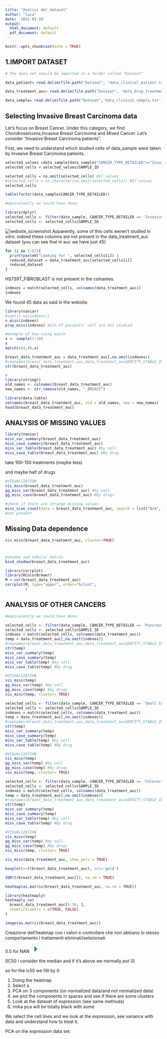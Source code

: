 ```yaml
---
title: "Analisi del dataset"
author: "luca"
date: '2022-03-18'
output:
  html_document: default
  pdf_document: default
---
```


```r
knitr::opts_chunk$set(echo = TRUE)
```

## 1.IMPORT DATASET

```{=tex}
\begin{itemize}
  \item In data_drug_treatment_auc, you can find the auc measure of drug treatment response.
  \item In data_sample, you find all the data on studied cells. 
\end{itemize}
```
```r
# The data set should be imported in a folder called "Dataset"

data_patient= read.delim(file.path("Dataset", "data_clinical_patient.txt"), header = TRUE, comment.char = '#')

data_treatment_auc= read.delim(file.path("Dataset", 'data_drug_treatment_auc.txt'), header = TRUE, comment.char = '#')

data_sample= read.delim(file.path("Dataset",'data_clinical_sample.txt'), header = TRUE, comment.char = '#')
```

## Selecting Invasive Breast Carcinoma data

Let's focus on Breast Cancer. Under this category, we find Chondrosarcoma,Invasive Breast Carcinoma and Mixed Cancer. Let's consider "Invasive Breast Carcinoma patients".

First, we need to understand which studied cells of data_sample were taken by Invasive Breast Carcinoma patients.

```r
selected_values =data_sample[data_sample$"CANCER_TYPE_DETAILED"=="Invasive Breast Carcinoma",]
selected_cells = selected_values$SAMPLE_ID

selected_cells = na.omit(selected_cells) #57 values
#selected_cells = as.character(na.omit(selected_cells)) #57 values
selected_cells
```

```r
table(factor(data_sample$CANCER_TYPE_DETAILED))
```

```r
#equivalently we could have done:

library(dplyr)
selected_cells <- filter(data_sample, CANCER_TYPE_DETAILED == 'Invasive Breast Carcinoma' )
selected_cells <- selected_cells$SAMPLE_ID

```

![website_screenshot](dataset_explained.png) Apparently, some of this cells weren't studied in vitro: indeed these columns are not present in the data_treatment_auc dataset (you can see that in auc we have just 45)

```r
for (i in 1:57){
  print(paste0("Looking for ", selected_cells[i]) )
  reduced_dataset = data_treatment_auc[selected_cells[i]]
  reduced_dataset
}
```

HS739T_FIBROBLAST is not present in the colnames.

```r
indexes = match(selected_cells, colnames(data_treatment_auc))
indexes
```

We found 45 data as said in the website.

```r
library(naniar)
#sum(is.na(indexes))
n_miss(indexes)
prop_miss(indexes) #21% of patients' cell are not studied
```

```r
#example of how using match
x <- sample(1:10)
x 
match(c(4,8),x)
```

```r
breast_data_treatment_auc = data_treatment_auc[,na.omit(indexes)]
#rownames(breast_data_treatment_auc,data_treatment_auc$ENTITY_STABLE_ID) #non va
str(breast_data_treatment_auc)

#
library(stringr)
old_names <- colnames(breast_data_treatment_auc)
new_names <- str_remove(old_names, "_BREAST")

library(data.table)
setnames(breast_data_treatment_auc, old = old_names, new = new_names)
head(breast_data_treatment_auc)
```

## ANALYSIS OF MISSING VALUES

```r
library(naniar)
miss_var_summary(breast_data_treatment_auc)
miss_case_summary(breast_data_treatment_auc)
miss_var_table(breast_data_treatment_auc) #by cell
miss_case_table(breast_data_treatment_auc) #By drug
```

take 100-150 treatments (maybe less)

and maybe half of drugs

```r
#VISUALIZATION
vis_miss(breast_data_treatment_auc)
gg_miss_var(breast_data_treatment_auc) #by cell
gg_miss_case(breast_data_treatment_auc) #by drugs

```

```r
#check if there are strange missing values
miss_scan_count(data = breast_data_treatment_auc, search = list("N/A", "missing", "na", " "))
#not present
```

## Missing Data dependence

```r
vis_miss(breast_data_treatment_auc, cluster=TRUE)
```

# 

```r
#shadow and nabular matrix
bind_shadow(breast_data_treatment_auc)
```

```r
library(corrplot)
library(RColorBrewer)
M <-cor(breast_data_treatment_auc)
corrplot(M, type="upper", order="hclust",
         )
```

## ANALYSIS OF OTHER CANCERS

```r
#equivalently we could have done:

selected_cells <- filter(data_sample, CANCER_TYPE_DETAILED == 'Pancreatic Adenocarcinoma' )
selected_cells <- selected_cells$SAMPLE_ID
indexes = match(selected_cells, colnames(data_treatment_auc))
temp = data_treatment_auc[,na.omit(indexes)]
#rownames(breast_data_treatment_auc,data_treatment_auc$ENTITY_STABLE_ID) #non va
str(temp)
miss_var_summary(temp)
miss_case_summary(temp)
miss_var_table(temp) #by cell
miss_case_table(temp) #By drug

#VISUALIZATION
vis_miss(temp)
gg_miss_var(temp) #by cell
gg_miss_case(temp) #by drugs
vis_miss(temp, cluster= TRUE)
```

```r
selected_cells <- filter(data_sample, CANCER_TYPE_DETAILED == 'Small Cell Lung Cancer' )
selected_cells <- selected_cells$SAMPLE_ID
indexes = match(selected_cells, colnames(data_treatment_auc))
temp = data_treatment_auc[,na.omit(indexes)]
#rownames(breast_data_treatment_auc,data_treatment_auc$ENTITY_STABLE_ID) #non va
str(temp)
miss_var_summary(temp)
miss_case_summary(temp)
miss_var_table(temp) #by cell
miss_case_table(temp) #By drug

#VISUALIZATION
vis_miss(temp)
gg_miss_var(temp) #by cell
gg_miss_case(temp) #by drugs
vis_miss(temp, cluster= TRUE)
```

```r
selected_cells <- filter(data_sample, CANCER_TYPE_DETAILED == 'Colorectal Adenocarcinoma' )
selected_cells <- selected_cells$SAMPLE_ID
indexes = match(selected_cells, colnames(data_treatment_auc))
temp = data_treatment_auc[,na.omit(indexes)]
#rownames(breast_data_treatment_auc,data_treatment_auc$ENTITY_STABLE_ID) #non va
str(temp)
miss_var_summary(temp)
miss_case_summary(temp)
miss_var_table(temp) #by cell
miss_case_table(temp) #By drug

#VISUALIZATION
vis_miss(temp)
gg_miss_var(temp) #by cell
gg_miss_case(temp) #by drugs
vis_miss(temp, cluster= TRUE)
```

```r
vis_miss(data_treatment_auc, show_perc = TRUE)
```

```r
boxplot(x=t(breast_data_treatment_auc), col='gold')
```

```r
IQR(t(breast_data_treatment_auc[]), na.rm = TRUE)
```

```r
heatmap(as.matrix(breast_data_treatment_auc, na.rm = TRUE))
```

```r
library(heatmaply)
heatmaply_na(
  breast_data_treatment_auc[1:30, ],
  showticklabels = c(TRUE, FALSE)
)
```

```r
image(as.matrix(breast_data_treatment_auc))
```

Creazione dell'heatmap con i valori e controllare che non abbiano lo stesso comportamento i trattamenti eliminati/selezionati

0.5 for NAN![](data:image/png;base64,iVBORw0KGgoAAAANSUhEUgAAACgAAAAaCAYAAADFTB7LAAAAcElEQVR4Xu3OwQmAQAxE0bClWYCW5N06tM6V2YPg5CjoF/JhLoHAi6iqn9eOefUbqrYvHY0cQDLyAlKRNyARmYA0ZMLRkAlGQyaU72tkAtlim7r/vJqDUDjlKBROOQyFU2icQuMUGqfQuBEaV1XPOwEx96nYACK8+wAAAABJRU5ErkJggg== "Run Current Chunk")

[IC50 i consider the median and if it's above we normally put 0]

so for the ic50 we filll by 0

1.  Doing the heatmap
2.  Select a
3.  PCA on 3 components (on normalized data/and not normalized data)
4.  we plot the components in spaces and see if there are some clusters
5.  Look at the dataset of expression (see same methods)
6.  rmka pca will be totally black with some

We select the cell lines and we look at the expression, see variance with data and understand how to treat it.

PCA on the expression data set.
